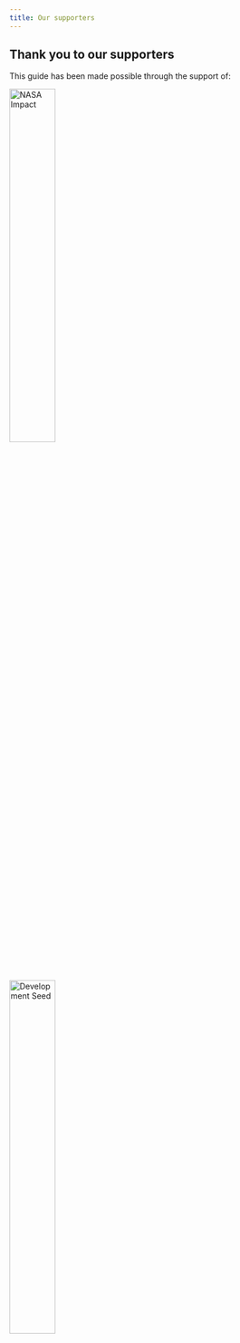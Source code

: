 ```yaml
---
title: Our supporters
---
```


## Thank you to our supporters

This guide has been made possible through the support of:

::: {layout="[20,-30,50]" layout-valign="bottom"}
[![NASA Impact](./images/thankyous-impact-logo.png){fig-alt="NASA Impact Logo" fig-align="left" width=40%}](https://impact.earthdata.nasa.gov)

[![Development Seed](./images/thankyous-devseed-logo.png){fig-alt="Development Seed Logo" fig-align="left" width=40%}](https://developmentseed.org)
:::